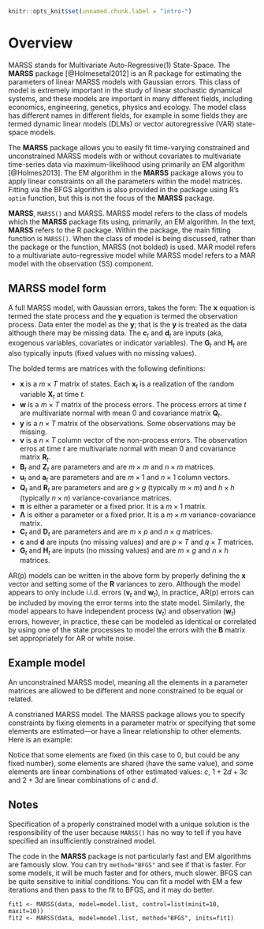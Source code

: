 ```r
knitr::opts_knit$set(unnamed.chunk.label = "intro-")
```

# Overview {#chap-overview}

MARSS stands for Multivariate Auto-Regressive(1) State-Space. The **MARSS** package [@Holmesetal2012] is an R package for estimating the parameters of linear MARSS models with Gaussian errors.  This class of model is extremely important in the study of linear stochastic dynamical systems, and these models are important in many different fields, including economics, engineering, genetics, physics and ecology.  The model class has different names in different fields, for example in some fields they are termed dynamic linear models (DLMs) or vector autoregressive (VAR) state-space models.  

The **MARSS** package allows you to easily fit time-varying constrained and unconstrained MARSS models with or without covariates to multivariate time-series data via maximum-likelihood using primarily an EM algorithm [@Holmes2013]. The EM algorithm in the **MARSS** package allows you to apply linear constraints on all the parameters within the model matrices.  Fitting via the BFGS algorithm is also provided in the package using R's `optim` function, but this is not the focus of the **MARSS** package. 

**MARSS**, `MARSS()` and MARSS. MARSS model refers to the class of models which the **MARSS** package fits using, primarily, an EM algorithm. In the text, **MARSS** refers to the R package. Within the package, the main fitting function is `MARSS()`. When the class of model is being discussed, rather than the package or the function, MARSS (not bolded) is used. MAR model refers to a multivariate auto-regressive model while MARSS model refers to a MAR model with the observation (SS) component.

## MARSS model form

A full MARSS model, with Gaussian errors, takes the form:
\begin{equation}
\begin{gathered}
\mathbf{x}_t = \mathbf{B}_t\mathbf{x}_{t-1} + \mathbf{u}_t + \mathbf{C}_t\mathbf{c}_t + \mathbf{G}_t\mathbf{w}_t, \text{ } \mathbf{w}_t \sim \,\text{MVN}(0,\mathbf{Q}_t) \\
\mathbf{y}_t = \mathbf{Z}_t\mathbf{x}_t + \mathbf{a}_t + \mathbf{D}_t\mathbf{d}_t + \mathbf{H}_t\mathbf{v}_t, \text{ } \mathbf{v}_t \sim \,\text{MVN}(0,\mathbf{R}_t) \\
\mathbf{x}_1 \sim \,\text{MVN}(\boldsymbol{\pi},\boldsymbol{\Lambda}) \text{ or } \mathbf{x}_0 \sim \,\text{MVN}(\boldsymbol{\pi},\boldsymbol{\Lambda})
\end{gathered}
(\#eq:marss)
\end{equation}
The $\mathbf{x}$ equation is termed the state process and the $\mathbf{y}$ equation is termed the observation process.  Data enter the model as the $\mathbf{y}$; that is the $\mathbf{y}$ is treated as the data although there may be missing data.  The $\mathbf{c}_t$ and $\mathbf{d}_t$ are inputs (aka, exogenous variables, covariates or indicator variables).  The $\mathbf{G}_t$ and $\mathbf{H}_t$ are also typically inputs (fixed values with no missing values).

The bolded terms are matrices with the following definitions: 
 
* $\mathbf{x}$ is a $m \times T$ matrix of states.  Each $\mathbf{x}_t$ is a realization of the random variable $\mathbf{X}_t$ at time $t$.
* $\mathbf{w}$ is a $m \times T$ matrix of the process errors.  The process errors at time $t$ are multivariate normal with mean 0 and covariance matrix $\mathbf{Q}_t$.
* $\mathbf{y}$ is a $n \times T$ matrix of the observations.   Some observations may be missing.
* $\mathbf{v}$ is a $n \times T$ column vector of the non-process errors.  The observation erros at time $t$ are multivariate normal with mean 0 and covariance matrix $\mathbf{R}_t$.
* $\mathbf{B}_t$ and $\mathbf{Z}_t$ are parameters and are $m \times m$ and $n \times m$ matrices.
* $\mathbf{u}_t$ and $\mathbf{a}_t$ are parameters and are $m \times 1$ and $n \times 1$ column vectors.
* $\mathbf{Q}_t$ and $\mathbf{R}_t$ are parameters and are $g \times g$ (typically $m \times m$) and $h \times h$ (typically $n \times n$) variance-covariance matrices.
* $\boldsymbol{\pi}$ is either a parameter or a fixed prior. It is a $m \times 1$ matrix\index{prior}.
* $\boldsymbol{\Lambda}$ is either a parameter or a fixed prior. It is a $m \times m$ variance-covariance matrix.
* $\mathbf{C}_t$ and $\mathbf{D}_t$ are parameters and are $m \times p$ and $n \times q$ matrices.
* $\mathbf{c}$ and $\mathbf{d}$ are inputs (no missing values) and are $p \times T$ and $q \times T$ matrices.
* $\mathbf{G}_t$ and $\mathbf{H}_t$ are inputs (no missing values) and are $m \times g$ and $n \times h$ matrices.

AR(p) models can be written in the above form by properly defining the $\mathbf{x}$ vector and setting some of the $\mathbf{R}$ variances to zero. Although the model appears to only include i.i.d. errors ($\mathbf{v}_t$ and $\mathbf{w}_t$), in practice, AR(p) errors can be included by moving the error terms into the state model.  Similarly, the model appears to have independent process ($\mathbf{v}_t$) and observation ($\mathbf{w}_t$) errors, however, in practice, these can be modeled as identical or correlated by using one of the state processes to model the errors with the $\mathbf{B}$ matrix set appropriately for AR or white noise.

## Example model

An unconstrained MARSS model, meaning all the elements in a parameter matrices are allowed to be different and none constrained to be equal or related.

\begin{equation*}
\begin{gathered}
\begin{bmatrix}x_1\\ x_2\end{bmatrix}_t
= \begin{bmatrix}b_{11}&b_{12}\\b_{21}&b_{22}\end{bmatrix}
\begin{bmatrix}x_1\\x_2\end{bmatrix}_{t-1}
+ \begin{bmatrix}w_1\\ w_2\end{bmatrix}_t,\quad 
\begin{bmatrix}w_1\\ w_2\end{bmatrix}_t \sim \,\text{MVN}\begin{pmatrix}\begin{bmatrix}u_1\\u_2\end{bmatrix},\begin{bmatrix}q_{11}&q_{12}\\q_{21}&q_{22}\end{bmatrix} \end{pmatrix}  \\
\\
\begin{bmatrix}y_1\\ y_2\\ y_3\end{bmatrix}_t
= \begin{bmatrix}z_{11}&z_{12}\\ z_{21}&z_{22}\\ z_{31}&z_{32}\end{bmatrix}
\begin{bmatrix}x_1\\ x_2\end{bmatrix}_t
+ \begin{bmatrix}v_1\\ v_2\\ v_3\end{bmatrix}_t,
\begin{bmatrix}v_1\\ v_2\\ v_3\end{bmatrix}_t \sim \,\text{MVN}\begin{pmatrix}\begin{bmatrix}a_1\\ a_2\\ a_3\end{bmatrix},
 \begin{bmatrix}r_{11}&r_{12}&r_{13}\\r_{21}&r_{22}&r_{23}\\r_{31}&r_{32}&r_{33}\end{bmatrix} \end{pmatrix}  \\
\\
\begin{bmatrix}x_1\\ x_2\end{bmatrix}_0 \sim \,\text{MVN}\begin{pmatrix}\begin{bmatrix}\pi_1\\ \pi_2\end{bmatrix},\begin{bmatrix}\nu_{11}&\nu_{12}\\ \nu_{21}&\nu_{22}\end{bmatrix} \end{pmatrix} \quad 
or\quad 
\begin{bmatrix}x_1\\ x_2\end{bmatrix}_1 \sim \,\text{MVN}\begin{pmatrix}\begin{bmatrix}\pi_1\\ \pi_2\end{bmatrix},\begin{bmatrix}\nu_{11}&\nu_{12}\\ \nu_{21}&\nu_{22}\end{bmatrix} \end{pmatrix} 
\end{gathered}
\end{equation*}

A constrianed MARSS model. The MARSS package allows you to specify constraints by fixing elements in a parameter matrix or specifying that some elements are estimated---or have a linear relationship to other elements. Here is an example:

\begin{equation*}
\begin{gathered}
\begin{bmatrix}x_1\\ x_2\end{bmatrix}_t
= \begin{bmatrix}a&0\\0&a\end{bmatrix}
\begin{bmatrix}x_1\\x_2\end{bmatrix}_{t-1}
+ \begin{bmatrix}w_1\\ w_2\end{bmatrix}_t,\quad 
\begin{bmatrix}w_1\\ w_2\end{bmatrix}_t \sim \,\text{MVN}\begin{pmatrix}\begin{bmatrix}0.1\\u\end{bmatrix},\begin{bmatrix}q_{11}&q_{12}\\q_{12}&q_{22}\end{bmatrix} \end{pmatrix}  \\
\\
\begin{bmatrix}y_1\\ y_2\\ y_3\end{bmatrix}_t
= \begin{bmatrix}d&d\\ c& c\\ 1+2d+3c&2+3d\end{bmatrix}
\begin{bmatrix}x_1\\ x_2\end{bmatrix}_t
+ \begin{bmatrix}v_1\\ v_2\\ v_3\end{bmatrix}_t,\quad
\begin{bmatrix}v_1\\ v_2\\ v_3\end{bmatrix}_t \sim \,\text{MVN}\begin{pmatrix}\begin{bmatrix}a_1\\ a_2\\ 0\end{bmatrix},
 \begin{bmatrix}r&0&0\\0&r&0\\0&0&r\end{bmatrix} \end{pmatrix}  \\
\\
\begin{bmatrix}x_1\\ x_2\end{bmatrix}_0 \sim \,\text{MVN}\begin{pmatrix}\begin{bmatrix}\pi\\ \pi\end{bmatrix},\begin{bmatrix}1&0\\ 0&1\end{bmatrix} \end{pmatrix}
\end{gathered}
\end{equation*}

Notice that some elements are fixed (in this case to 0, but could be any fixed number), some elements are shared (have the same value), and some elements are linear combinations of other estimated values: $c$, $1+2d+3c$ and $2+3d$ are linear combinations of $c$ and $d$.

## Notes

Specification of a properly constrained model with a unique solution is the responsibility of the user because `MARSS()` has no way to tell if you have specified an insufficiently constrained model.

The code in the **MARSS** package is not particularly fast and EM algorithms are famously slow.  You can try `method="BFGS"` and see if that is faster.  For some models, it will be much faster and for others, much slower. BFGS can be quite sensitive to initial conditions. You can fit a model with EM a few iterations and then pass to the fit to BFGS, and it may do better.

```
fit1 <- MARSS(data, model=model.list, control=list(minit=10, maxit=10))
fit2 <- MARSS(data, model=model.list, method="BFGS", inits=fit1)
```

